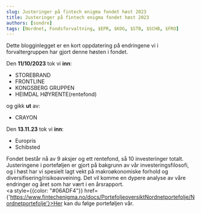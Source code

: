 ```yaml
---
slug: Justeringer på fintech enigma fondet høst 2023
title: Justeringer på fintech enigma fondet høst 2023
authors: [sondre]
tags: [Nordnet, Fondsforvaltning, $EPR, $KOG, $STB, $SCHB, $FRO]
---
```


Dette blogginlegget er en kort oppdatering på endringene vi i forvaltergruppen har gjort denne høsten i fondet.

Den **11/10/2023** tok vi **inn**:

- STOREBRAND
- FRONTLINE
- KONGSBERG GRUPPEN
- HEIMDAL HØYRENTE(rentefond)

og gikk **ut** av: 

- CRAYON

Den **13.11.23** tok vi **inn**:
- Europris
- Schibsted


Fondet består nå av 9 aksjer og ett rentefond, så 10 investeringer totalt. Justeringene i porteføljen er gjort på bakgrunn av vår investeringsfilosofi, 
og i høst har vi spesielt lagt vekt på makroøkonomiske forhold og diversifisering/risikoavveining. Det vil komme en dypere analyse av våre endringer og året som har vært i en årsrapport.  
<a style={{color: "#06ADF4"}} href={'https://www.fintechenigma.no/docs/PortefoljeoversiktNordnetportefolje/Nordnetportefolje'}>Her</a> kan du følge porteføljen vår. 